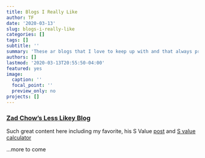 ```yaml
---
title: Blogs I Really Like
author: TF
date: '2020-03-13'
slug: blogs-i-really-like
categories: []
tags: []
subtitle: ''
summary: 'These ar blogs that I love to keep up with and that always provide great information'
authors: []
lastmod: '2020-03-13T20:55:50-04:00'
featured: yes
image:
  caption: ''
  focal_point: ''
  preview_only: no
projects: []
---
```


### [**Zad Chow's Less Likey Blog**](https://lesslikely.com/)
Such great content here including my favorite, his S Value [post](https://lesslikely.com/statistics/s-values/) and [ S value calculator](https://data.lesslikely.com/s-values/)

...more to come
